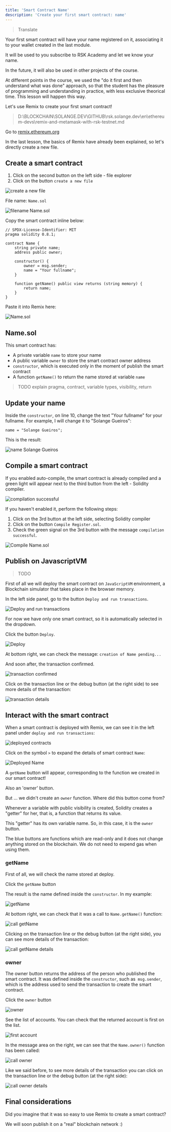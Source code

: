 ---
title: 'Smart Contract Name'
description: 'Create your first smart contract: name'
---

> Translate

Your first smart contract will have your name registered on it,
associating it to your wallet created in the last module.

It will be used to you subscribe to RSK Academy and let we know your name.

In the future, it will also be used in other projects of the course.

At different points in the course, we used the "do it first and then understand what was done" approach,
so that the student has the pleasure of programming and understanding in practice, with less exclusive theorical time.
This lesson will happen this way.

Let's use Remix to create your first smart contract!

> D:\BLOCKCHAIN\SOLANGE.DEV\GITHUB\rsk.solange.dev\en\ethereum-devs\remix-and-metamask-with-rsk-testnet.md

Go to [remix.ethereum.org](http://remix.ethereum.org/)

In the last lesson, the basics of Remix have already been explained, so let's directly create a new file.

## Create a smart contract

1. Click on the second button on the left side - file explorer
2. Click on the button `create a new file`

![create a new file](/img/courses/dev/02/smart-contract-name/image-01.png)

File name: `Name.sol`

![filename Name.sol](/img/courses/dev/02/smart-contract-name/image-02.png)

Copy the smart contract inline below:

```solidity
// SPDX-License-Identifier: MIT
pragma solidity 0.8.1;

contract Name {
    string private name;
    address public owner;

    constructor() {
        owner = msg.sender;
        name = "Your fullname";
    }

    function getName() public view returns (string memory) {
        return name;
    }
}
```

Paste it into Remix here:

![Name.sol](/img/courses/dev/02/smart-contract-name/image-03.png)

## Name.sol

This smart contract has:

- A private variable `name` to store your name
- A public variable `owner` to store the smart contract owner address
- `constructor`, which is executed only in the moment of publish the smart contract
- A function `getName()` to return the name stored at variable `name`

> TODO
> explain pragma, contract, variable types, visibility, return

## Update your name

Inside the `constructor`, on line 10, change the text "Your fullname" for your fullname.
For example, I will change it to "Solange Gueiros":

```solidity
name = "Solange Gueiros";
```

This is the result:

![name Solange Gueiros](/img/courses/dev/02/smart-contract-name/image-04.png)

## Compile a smart contract

If you enabled auto-compile, the smart contract is already compiled and a green light will appear next to the third button from the left - Solidity compiler.

![compilation successful](/img/courses/dev/02/smart-contract-name/image-06.png)

If you haven't enabled it, perform the following steps:

1. Click on the 3rd button at the left side, selecting Solidity compiler
2. Click on the button `Compile Register.sol`.
3. Check the green signal on the 3rd button with the message `compilation successful`.

![Compile Name.sol](/img/courses/dev/02/smart-contract-name/image-07.png)

## Publish on JavascriptVM

> TODO

First of all we will deploy the smart contract on `JavaScriptVM` environment,
a Blockchain simulator that takes place in the browser memory.

In the left side panel, go to the button `Deploy and run transactions`.

![Deploy and run transactions](/img/courses/dev/02/smart-contract-name/image-08.png)

For now we have only one smart contract, so it is automatically selected in the dropdown.

Click the button `Deploy`.

![Deploy](/img/courses/dev/02/smart-contract-name/image-09.png)

At bottom right, we can check the message: `creation of Name pending...`

And soon after, the transaction confirmed.

![transaction confirmed](/img/courses/dev/02/smart-contract-name/image-10.png)

Click on the transaction line or the debug button (at the right side) to see more details of the transaction:

![transaction details](/img/courses/dev/02/smart-contract-name/image-11.png)

## Interact with the smart contract

When a smart contract is deployed with Remix,
we can see it in the left panel under `deploy and run transactions`:

![deployed contracts](/img/courses/dev/02/smart-contract-name/image-12.png)

Click on the symbol `>` to expand the details of smart contract `Name`:

![Deployed Name](/img/courses/dev/02/smart-contract-name/image-13.png)

A `getName` button will appear, corresponding to the function we created in our smart contract!

Also an 'owner' button.

But ... we didn't create an `owner` function.
Where did this button come from?

Whenever a variable with public visibility is created,
Solidity creates a "getter" for her,
that is, a function that returns its value.

This "getter" has its own variable name.
So, in this case, it is the `owner` button.

The blue buttons are functions which are read-only and it does not change anything stored on the blockchain.
We do not need to expend gas when using them.

### getName

First of all, we will check the name stored at deploy.

Click the `getName` button

The result is the name defined inside the `constructor`.
In my example:

![getName](/img/courses/dev/02/smart-contract-name/image-14.png)

At bottom right, we can check that it was a call to `Name.getName()` function:

![call getName](/img/courses/dev/02/smart-contract-name/image-15.png)

Clicking on the transaction line or the debug button (at the right side), you can see more details of the transaction:

![call getName details](/img/courses/dev/02/smart-contract-name/image-16.png)

### owner

The owner button returns the address of the person who published the smart contract.
It was defined inside the `constructor`, such as` msg.sender`,
which is the address used to send the transaction to create the smart contract.

Click the `owner` button

![owner](/img/courses/dev/02/smart-contract-name/image-17.png)

See the list of accounts.
You can check that the returned account is first on the list.

![first account](/img/courses/dev/02/smart-contract-name/image-20.png)

In the message area on the right, we can see that the `Name.owner()` function has been called:

![call owner](/img/courses/dev/02/smart-contract-name/image-18.png)

Like we said before,
to see more details of the transaction you can click on the transaction line or the debug button (at the right side):

![call owner details](/img/courses/dev/02/smart-contract-name/image-19.png)

## Final considerations

Did you imagine that it was so easy to use Remix to create a smart contract?

We will soon publish it on a "real" blockchain network
:)

